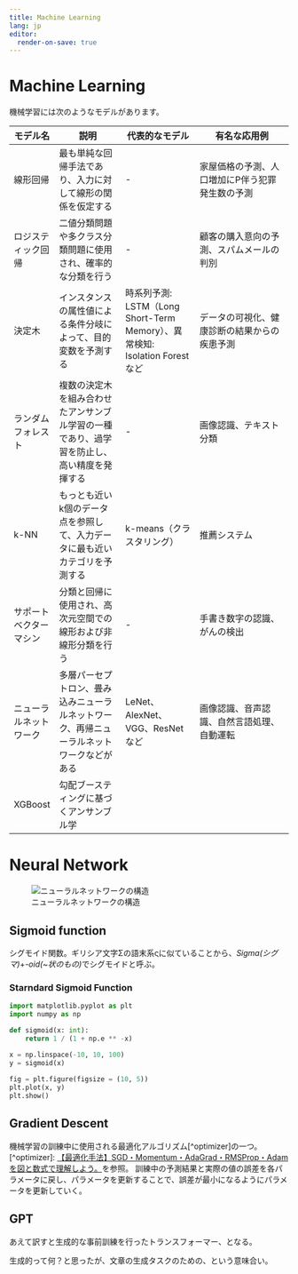 ```yaml
---
title: Machine Learning
lang: jp
editor:
  render-on-save: true
---
```


# Machine Learning

機械学習には次のようなモデルがあります。

| モデル名       | 説明                                                                                             | 代表的なモデル                                                                                    | 有名な応用例                                                                                                                               |
|----------------|--------------------------------------------------------------------------------------------------|-------------------------------------------------------------------------------------------------------|--------------------------------------------------------------------------------------------------------------------------------------------|
| 線形回帰       | 最も単純な回帰手法であり、入力に対して線形の関係を仮定する                                          | -                                                                                                     | 家屋価格の予測、人口増加にP伴う犯罪発生数の予測                                                                                              |
| ロジスティック回帰 | 二値分類問題や多クラス分類問題に使用され、確率的な分類を行う                                        | -                                                                                                     | 顧客の購入意向の予測、スパムメールの判別                                                                                                   |
| 決定木         | インスタンスの属性値による条件分岐によって、目的変数を予測する                                       | 時系列予測: LSTM（Long Short-Term Memory）、異常検知: Isolation Forestなど                              | データの可視化、健康診断の結果からの疾患予測                                                                                                 |
| ランダムフォレスト | 複数の決定木を組み合わせたアンサンブル学習の一種であり、過学習を防止し、高い精度を発揮する | -                                                                                                     | 画像認識、テキスト分類                                                                                                                     |
| k-NN           | もっとも近いk個のデータ点を参照して、入力データに最も近いカテゴリを予測する                          | k-means（クラスタリング）                                                                                | 推薦システム                                                                                                                                |
| サポートベクターマシン | 分類と回帰に使用され、高次元空間での線形および非線形分類を行う                                         | -                                                                                                     | 手書き数字の認識、がんの検出                                                                                                                |
| ニューラルネットワーク | 多層パーセプトロン、畳み込みニューラルネットワーク、再帰ニューラルネットワークなどがある            | LeNet、AlexNet、VGG、ResNetなど                                                                        | 画像認識、音声認識、自然言語処理、自動運転                                                                                                  |
| XGBoost        | 勾配ブースティングに基づくアンサンブル学

# Neural Network

![ニューラルネットワークの構造](https://miyabi-lab.space/assets/imgs/blog/upload/images/nn_fig17.001_ut1523588254.jpeg "初心者必読！MNIST実行環境の準備から手書き文字識別までを徹底解説！ - MIYABI Lab")

## Sigmoid function

シグモイド関数。ギリシア文字Σの語末系ςに似ていることから、*Sigma(シグマ)*+*-oid(~状のもの)*でシグモイドと呼ぶ。

### Starndard Sigmoid Function

```python
import matplotlib.pyplot as plt
import numpy as np

def sigmoid(x: int):
    return 1 / (1 + np.e ** -x)

x = np.linspace(-10, 10, 100)
y = sigmoid(x)
 
fig = plt.figure(figsize = (10, 5))
plt.plot(x, y)
plt.show()
```

## Gradient Descent

機械学習の訓練中に使用される最適化アルゴリズム[^optimizer]の一つ。
[^optimizer]: [【最適化手法】SGD・Momentum・AdaGrad・RMSProp・Adamを図と数式で理解しよう。](https://kunassy.com/oprimizer/)を参照。
訓練中の予測結果と実際の値の誤差を各パラメータに戻し、パラメータを更新することで、誤差が最小になるようにパラメータを更新していく。

## GPT

あえて訳すと生成的な事前訓練を行ったトランスフォーマー、となる。

生成的って何？と思ったが、文章の生成タスクのための、という意味合い。
